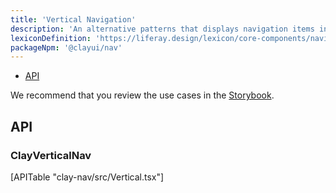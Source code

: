 ```yaml
---
title: 'Vertical Navigation'
description: 'An alternative patterns that displays navigation items in a vertical menu.'
lexiconDefinition: 'https://liferay.design/lexicon/core-components/navigation/vertical-nav/'
packageNpm: '@clayui/nav'
---
```



<div class="nav-toc-absolute">
<div class="nav-toc">

-   [API](#api)

</div>
</div>

<VerticalNavigation />

We recommend that you review the use cases in the <a href="https://storybook.clayui.com/?path=/story/components-claynavigation--w-vertical">Storybook</a>.

## API

### ClayVerticalNav

<div>[APITable "clay-nav/src/Vertical.tsx"]</div>
